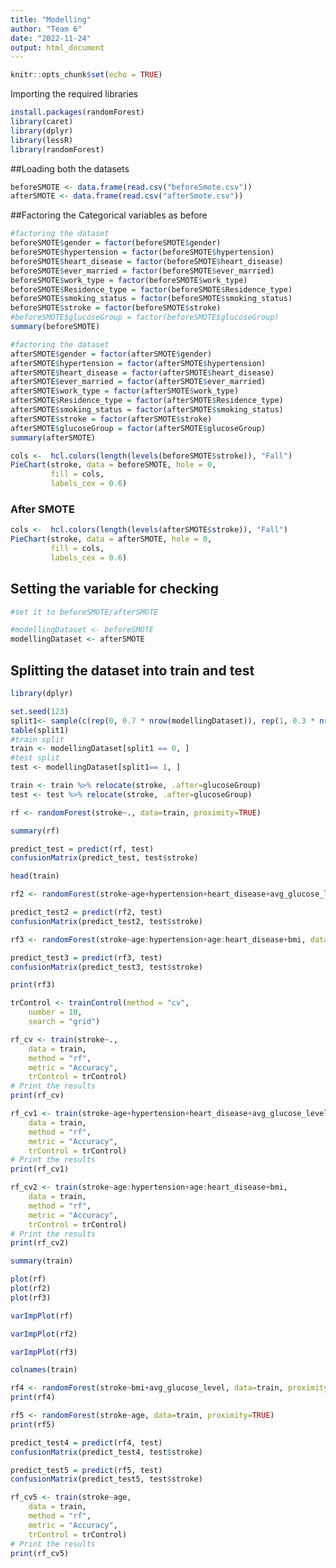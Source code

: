 ```yaml
---
title: "Modelling"
author: "Team 6"
date: "2022-11-24"
output: html_document
---
```


```r
knitr::opts_chunk$set(echo = TRUE)
```

Importing the required libraries
```r
install.packages(randomForest)
library(caret)
library(dplyr)
library(lessR)
library(randomForest)
```


##Loading both the datasets 
```r
beforeSMOTE <- data.frame(read.csv("beforeSmote.csv"))
afterSMOTE <- data.frame(read.csv("afterSmote.csv"))

```

##Factoring the Categorical variables as before 
```r
#factoring the dataset
beforeSMOTE$gender = factor(beforeSMOTE$gender)
beforeSMOTE$hypertension = factor(beforeSMOTE$hypertension)
beforeSMOTE$heart_disease = factor(beforeSMOTE$heart_disease)
beforeSMOTE$ever_married = factor(beforeSMOTE$ever_married)
beforeSMOTE$work_type = factor(beforeSMOTE$work_type)
beforeSMOTE$Residence_type = factor(beforeSMOTE$Residence_type)
beforeSMOTE$smoking_status = factor(beforeSMOTE$smoking_status)
beforeSMOTE$stroke = factor(beforeSMOTE$stroke)
#beforeSMOTE$glucoseGroup = factor(beforeSMOTE$glucoseGroup)
summary(beforeSMOTE)

#factoring the dataset
afterSMOTE$gender = factor(afterSMOTE$gender)
afterSMOTE$hypertension = factor(afterSMOTE$hypertension)
afterSMOTE$heart_disease = factor(afterSMOTE$heart_disease)
afterSMOTE$ever_married = factor(afterSMOTE$ever_married)
afterSMOTE$work_type = factor(afterSMOTE$work_type)
afterSMOTE$Residence_type = factor(afterSMOTE$Residence_type)
afterSMOTE$smoking_status = factor(afterSMOTE$smoking_status)
afterSMOTE$stroke = factor(afterSMOTE$stroke)
afterSMOTE$glucoseGroup = factor(afterSMOTE$glucoseGroup)
summary(afterSMOTE)

cols <-  hcl.colors(length(levels(beforeSMOTE$stroke)), "Fall")
PieChart(stroke, data = beforeSMOTE, hole = 0,
         fill = cols,
         labels_cex = 0.6)
```

### After SMOTE
```r
cols <-  hcl.colors(length(levels(afterSMOTE$stroke)), "Fall")
PieChart(stroke, data = afterSMOTE, hole = 0,
         fill = cols,
         labels_cex = 0.6)
```


## Setting the variable for checking 
```r
#set it to beforeSMOTE/afterSMOTE

#modellingDataset <- beforeSMOTE
modellingDataset <- afterSMOTE
```


## Splitting the dataset into train and test 
```r
library(dplyr)

set.seed(123)  
split1<- sample(c(rep(0, 0.7 * nrow(modellingDataset)), rep(1, 0.3 * nrow(modellingDataset))))
table(split1) 
#train split
train <- modellingDataset[split1 == 0, ]
#test split
test <- modellingDataset[split1== 1, ] 

train <- train %>% relocate(stroke, .after=glucoseGroup)
test <- test %>% relocate(stroke, .after=glucoseGroup)
```

```r
rf <- randomForest(stroke~., data=train, proximity=TRUE)
```

```r
summary(rf)
```

```r
predict_test = predict(rf, test)
confusionMatrix(predict_test, test$stroke)
```
```r
head(train)
```

```r
rf2 <- randomForest(stroke~age+hypertension+heart_disease+avg_glucose_level, data=train, proximity=TRUE)
```

```r
predict_test2 = predict(rf2, test)
confusionMatrix(predict_test2, test$stroke)
```

```r
rf3 <- randomForest(stroke~age:hypertension+age:heart_disease+bmi, data=train, proximity=TRUE)
```

```r
predict_test3 = predict(rf3, test)
confusionMatrix(predict_test3, test$stroke)
```

```r
print(rf3)
```
```r
trControl <- trainControl(method = "cv",
    number = 10,
    search = "grid")
```

```r
rf_cv <- train(stroke~.,
    data = train,
    method = "rf",
    metric = "Accuracy",
    trControl = trControl)
# Print the results
print(rf_cv)

```


```r
rf_cv1 <- train(stroke~age+hypertension+heart_disease+avg_glucose_level,
    data = train,
    method = "rf",
    metric = "Accuracy",
    trControl = trControl)
# Print the results
print(rf_cv1)

```



```r
rf_cv2 <- train(stroke~age:hypertension+age:heart_disease+bmi,
    data = train,
    method = "rf",
    metric = "Accuracy",
    trControl = trControl)
# Print the results
print(rf_cv2)

```

```r
summary(train)
```


```r
plot(rf)
plot(rf2)
plot(rf3)
```

```r
varImpPlot(rf)
```
```r
varImpPlot(rf2)
```

```r
varImpPlot(rf3)
```
```r
colnames(train)
```



```r
rf4 <- randomForest(stroke~bmi+avg_glucose_level, data=train, proximity=TRUE)
print(rf4)
```

```r
rf5 <- randomForest(stroke~age, data=train, proximity=TRUE)
print(rf5)
```



```r
predict_test4 = predict(rf4, test)
confusionMatrix(predict_test4, test$stroke)
```

```r
predict_test5 = predict(rf5, test)
confusionMatrix(predict_test5, test$stroke)
```


```r
rf_cv5 <- train(stroke~age,
    data = train,
    method = "rf",
    metric = "Accuracy",
    trControl = trControl)
# Print the results
print(rf_cv5)

```
























